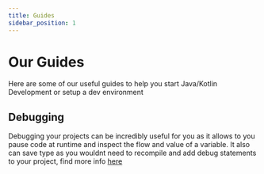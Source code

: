```yaml
---
title: Guides
sidebar_position: 1
---
```


# Our Guides

Here are some of our useful guides to help you start Java/Kotlin Development or setup a dev environment

## Debugging

Debugging your projects can be incredibly useful for you as it allows to you pause code at runtime and inspect the flow and value of a variable. It also can save type as you wouldnt need to recompile and add debug statements to your project, find more info [here](/pineapple-guides/debugging/)
